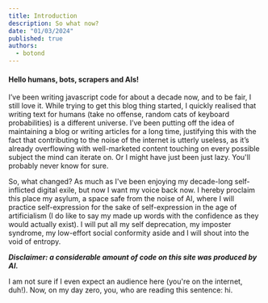 ```yaml
---
title: Introduction
description: So what now?
date: "01/03/2024"
published: true
authors:
  - botond
---
```


#### Hello humans, bots, scrapers and AIs!

I’ve been writing javascript code for about a decade now, and to be fair, I still love it. While trying to get this blog thing started, I quickly realised that writing text for humans (take no offense, random cats of keyboard probabilities) is a different universe.
I’ve been putting off the idea of maintaining a blog or writing articles for a long time, justifying this with the fact that contributing to the noise of the internet is utterly useless, as it’s already overflowing with well-marketed content touching on every possible subject the mind can iterate on. Or I might have just been just lazy. You'll probably never know for sure.

So, what changed? As much as I've been enjoying my decade-long self-inflicted digital exile, but now I want my voice back now. I hereby proclaim this place my asylum, a space safe from the noise of AI, where I will practice self-expression for the sake of self-expression in the age of artificialism (I do like to say my made up words with the confidence as they would actually exist). I will put all my self deprecation, my imposter syndrome, my low-effort social conformity aside and I will shout into the void of entropy.

**_Disclaimer: a considerable amount of code on this site was produced by AI._**

I am not sure if I even expect an audience here (you're on the internet, duh!). Now, on my day zero, you, who are reading this sentence: hi.
